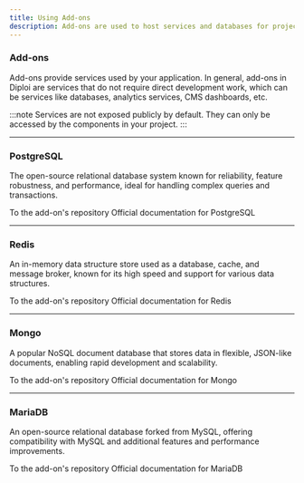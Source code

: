 ```yaml
---
title: Using Add-ons
description: Add-ons are used to host services and databases for projects.
---
```



### Add-ons

Add-ons provide services used by your application. In general, add-ons in Diploi are services that do not require direct development work, which can be services like databases, analytics services, CMS dashboards, etc.

<AddonList/>

:::note
Services are not exposed publicly by default. They can only be accessed by the components in your project.
:::

***

### PostgreSQL
The open-source relational database system known for reliability, feature robustness, and performance, ideal for handling complex queries and transactions.

<LinkButton target="_blank" href="https://github.com/diploi/addon-postgres" variant="secondary">
  To the add-on's repository
</LinkButton>

<LinkButton target="_blank" href="https://www.postgresql.org/docs/" variant="secondary">
  Official documentation for PostgreSQL
</LinkButton>

***

### Redis
An in-memory data structure store used as a database, cache, and message broker, known for its high speed and support for various data structures.

<LinkButton target="_blank" href="https://github.com/diploi/addon-redis" variant="secondary">
  To the add-on's repository
</LinkButton>

<LinkButton target="_blank" href="https://redis.io/docs/latest/" variant="secondary">
  Official documentation for Redis
</LinkButton>

***

### Mongo

A popular NoSQL document database that stores data in flexible, JSON-like documents, enabling rapid development and scalability.

<LinkButton target="_blank" href="https://github.com/diploi/addon-mongo" variant="secondary">
  To the add-on's repository
</LinkButton>

<LinkButton target="_blank" href="https://www.mongodb.com/docs/manual/" variant="secondary">
  Official documentation for Mongo
</LinkButton>

***

### MariaDB

An open-source relational database forked from MySQL, offering compatibility with MySQL and additional features and performance improvements.

<LinkButton target="_blank" href="https://github.com/diploi/addon-mariadb" variant="secondary">
  To the add-on's repository
</LinkButton>

<LinkButton target="_blank" href="https://mariadb.com/docs/" variant="secondary">
  Official documentation for MariaDB
</LinkButton>